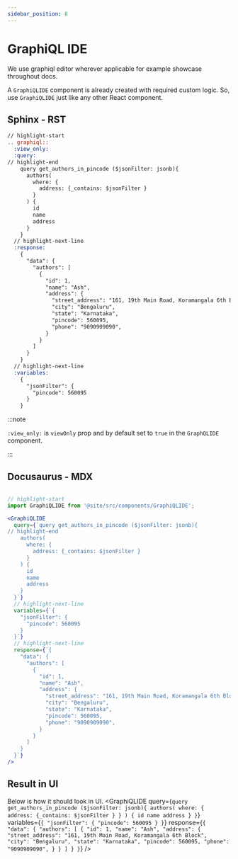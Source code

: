 ```yaml
---
sidebar_position: 8
---
```


# GraphiQL IDE

We use graphiql editor wherever applicable for example showcase throughout docs.

A `GraphiQLIDE` component is already created with required custom logic. So, use `GraphiQLIDE` just like any other React component.

## Sphinx - RST

```rest
// highlight-start
.. graphiql::
  :view_only:
  :query:
// highlight-end
    query get_authors_in_pincode ($jsonFilter: jsonb){
      authors(
        where: {
          address: {_contains: $jsonFilter }
        }
      ) {
        id
        name
        address
      }
    }
  // highlight-next-line
  :response:
    {
      "data": {
        "authors": [
          {
            "id": 1,
            "name": "Ash",
            "address": {
              "street_address": "161, 19th Main Road, Koramangala 6th Block",
              "city": "Bengaluru",
              "state": "Karnataka",
              "pincode": 560095,
              "phone": "9090909090",
            }
          }
        ]
      }
    }
  // highlight-next-line
  :variables:
    {
      "jsonFilter": {
        "pincode": 560095
      }
    }
```

:::note

`:view_only:` is `viewOnly` prop and by default set to `true` in the `GraphQLIDE` component.

:::


## Docusaurus - MDX
```jsx

// highlight-start
import GraphiQLIDE from '@site/src/components/GraphiQLIDE';

<GraphiQLIDE
  query={`query get_authors_in_pincode ($jsonFilter: jsonb){
// highlight-end
    authors(
      where: {
        address: {_contains: $jsonFilter }
      }
    ) {
      id
      name
      address
    }
  }`}
  // highlight-next-line
  variables={`{
    "jsonFilter": {
      "pincode": 560095
    }
  }`}
  // highlight-next-line
  response={`{
    "data": {
      "authors": [
        {
          "id": 1,
          "name": "Ash",
          "address": {
            "street_address": "161, 19th Main Road, Koramangala 6th Block",
            "city": "Bengaluru",
            "state": "Karnataka",
            "pincode": 560095,
            "phone": "9090909090",
          }
        }
      ]
    }
  }`}
/>
```

## Result in UI

Below is how it should look in UI.
<GraphiQLIDE
  query={`query get_authors_in_pincode ($jsonFilter: jsonb){
    authors(
      where: {
        address: {_contains: $jsonFilter }
      }
    ) {
      id
      name
      address
    }
  }`}
  variables={`{
    "jsonFilter": {
      "pincode": 560095
    }
  }`}
  response={`{
    "data": {
      "authors": [
        {
          "id": 1,
          "name": "Ash",
          "address": {
            "street_address": "161, 19th Main Road, Koramangala 6th Block",
            "city": "Bengaluru",
            "state": "Karnataka",
            "pincode": 560095,
            "phone": "9090909090",
          }
        }
      ]
    }
  }`}
/>